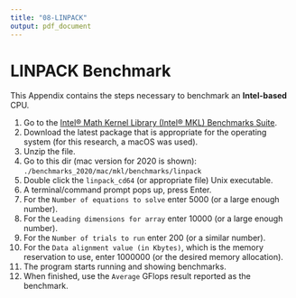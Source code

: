 ```yaml
---
title: "08-LINPACK"
output: pdf_document
---
```


# LINPACK Benchmark {#linpack-benchmark}

This Appendix contains the steps necessary to benchmark an **Intel-based** CPU.

1. Go to the [Intel® Math Kernel Library (Intel® MKL) Benchmarks Suite](https://software.intel.com/content/www/us/en/develop/articles/intel-mkl-benchmarks-suite.html).
1. Download the latest package that is appropriate for the operating system (for this research, a macOS was used).
1. Unzip the file.
1. Go to this dir (mac version for 2020 is shown): `./benchmarks_2020/mac/mkl/benchmarks/linpack`
1. Double click the `linpack_cd64` (or appropriate file) Unix executable.
1. A terminal/command prompt pops up, press Enter.
1. For the `Number of equations to solve` enter 5000 (or a large enough number).
1. For the `Leading dimensions for array` enter 10000 (or a large enough number).
1. For the `Number of trials to run` enter 200 (or a similar number).
1. For the `Data alignment value (in Kbytes)`, which is the memory reservation to use, enter 1000000 (or the desired memory allocation).
1. The program starts running and showing benchmarks.
1. When finished, use the `Average` GFlops result reported as the benchmark.

\newpage